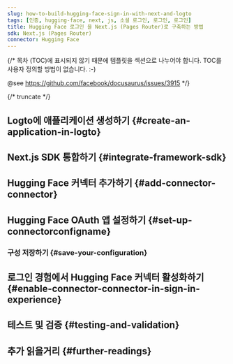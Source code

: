 ```yaml
---
slug: how-to-build-hugging-face-sign-in-with-next-and-logto
tags: [인증, hugging-face, next, js, 소셜 로그인, 로그인, 로그인]
title: Hugging Face 로그인 을 Next.js (Pages Router)로 구축하는 방법
sdk: Next.js (Pages Router)
connector: Hugging Face
---
```


{/*
  목차 (TOC)에 표시되지 않기 때문에 템플릿을 섹션으로 나누어야 합니다.
  TOC를 사용자 정의할 방법이 없습니다. :-)

  @see https://github.com/facebook/docusaurus/issues/3915
*/}




{/* truncate */}

<Intro connector={connector} sdk="Next.js (Pages Router)" link="https://nextjs.org" />

## Logto에 애플리케이션 생성하기 \{#create-an-application-in-logto}

<CreateApplication type="Traditional web" framework="Next.js" />

## Next.js SDK 통합하기 \{#integrate-framework-sdk}

<IntegrateSdk />

## Hugging Face 커넥터 추가하기 \{#add-connector-connector}

<AddSocialConnector connector={connector} framework="Next.js" />

## Hugging Face OAuth 앱 설정하기 \{#set-up-connectorconfigname}

<ConnectorGuide />

### 구성 저장하기 \{#save-your-configuration}

<SaveYourConfiguration connector={connector} />

## 로그인 경험에서 Hugging Face 커넥터 활성화하기 \{#enable-connector-connector-in-sign-in-experience}

<EnableSocialConnector connector={connector} />

## 테스트 및 검증 \{#testing-and-validation}

<TestingAndValidation connector={connector} sdk="Next.js (Pages Router)" />

## 추가 읽을거리 \{#further-readings}

<FurtherReadings />